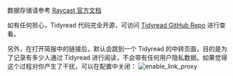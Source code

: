 数据存储请参考 [Raycast 官方文档](https://developers.raycast.com/information/security#data-storage)

如有任何担心，Tidyread 代码完全开源，可访问 [Tidyread GitHub Repo](https://github.com/DophinL/raycast-extensions/tree/ext/tidyread---streamline-your-daily-reading/extensions/tidyread---streamline-your-daily-reading) 进行查看。

另外，在打开简报中的链接后，默认会跳到一个 Tidyread 的中转页面，目的是为了记录有多少人通过 Tidyread 进行阅读，不会带有任何用户隐私数据。如果觉得这个过程对你产生了干扰，可以在配置中关闭：
![enable_link_proxy](https://tidyread.s3.us-west-2.amazonaws.com/enable_link_proxy.png)
